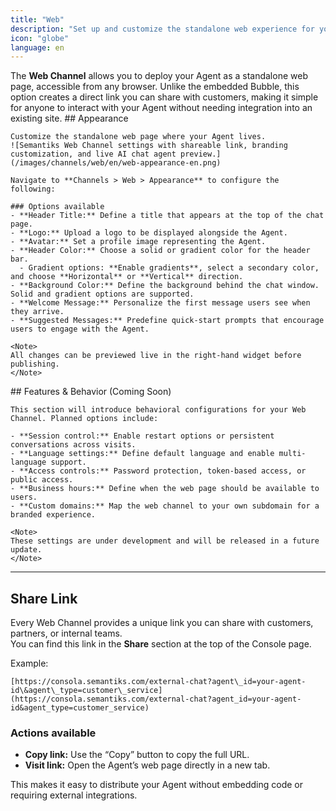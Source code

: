 ```yaml
---
title: "Web"
description: "Set up and customize the standalone web experience for your Agent"
icon: "globe"
language: en
---
```


The **Web Channel** allows you to deploy your Agent as a standalone web page, accessible from any browser. Unlike the embedded Bubble, this option creates a direct link you can share with customers, making it simple for anyone to interact with your Agent without needing integration into an existing site.
<Tabs>
  <Tab title="Appearance" icon="palette">
    ## Appearance

    Customize the standalone web page where your Agent lives.
    ![Semantiks Web Channel settings with shareable link, branding customization, and live AI chat agent preview.](/images/channels/web/en/web-appearance-en.png)

    Navigate to **Channels > Web > Appearance** to configure the following:

    ### Options available
    - **Header Title:** Define a title that appears at the top of the chat page.  
    - **Logo:** Upload a logo to be displayed alongside the Agent.  
    - **Avatar:** Set a profile image representing the Agent.  
    - **Header Color:** Choose a solid or gradient color for the header bar.  
      - Gradient options: **Enable gradients**, select a secondary color, and choose **Horizontal** or **Vertical** direction.  
    - **Background Color:** Define the background behind the chat window. Solid and gradient options are supported.  
    - **Welcome Message:** Personalize the first message users see when they arrive.  
    - **Suggested Messages:** Predefine quick-start prompts that encourage users to engage with the Agent.

    <Note>
    All changes can be previewed live in the right-hand widget before publishing.
    </Note>
  </Tab>

  <Tab title="Features & Behavior" icon="settings">
    ## Features & Behavior (Coming Soon)

    This section will introduce behavioral configurations for your Web Channel. Planned options include:

    - **Session control:** Enable restart options or persistent conversations across visits.  
    - **Language settings:** Define default language and enable multi-language support.  
    - **Access controls:** Password protection, token-based access, or public access.  
    - **Business hours:** Define when the web page should be available to users.  
    - **Custom domains:** Map the web channel to your own subdomain for a branded experience.  

    <Note>
    These settings are under development and will be released in a future update.
    </Note>
  </Tab>
</Tabs>

---

## Share Link

Every Web Channel provides a unique link you can share with customers, partners, or internal teams.  
You can find this link in the **Share** section at the top of the Console page.

Example:
```
[https://consola.semantiks.com/external-chat?agent\_id=your-agent-id\&agent\_type=customer\_service](https://consola.semantiks.com/external-chat?agent_id=your-agent-id&agent_type=customer_service)
```

### Actions available
- **Copy link:** Use the “Copy” button to copy the full URL.  
- **Visit link:** Open the Agent’s web page directly in a new tab.  

<Note>
This makes it easy to distribute your Agent without embedding code or requiring external integrations.
</Note>